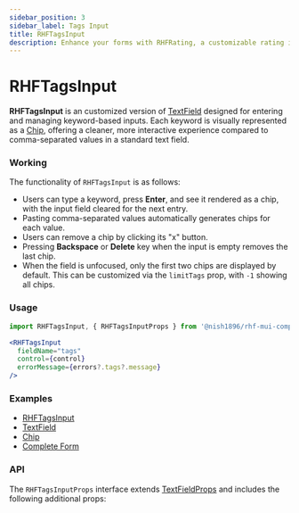 ```yaml
---
sidebar_position: 3
sidebar_label: Tags Input
title: RHFTagsInput
description: Enhance your forms with RHFRating, a customizable rating input component for react-hook-form using examples and API details for seamless integration.
---
```



# RHFTagsInput

**RHFTagsInput** is an customized version of [TextField](https://mui.com/material-ui/react-text-field/)
designed for entering and managing keyword-based inputs. 
Each keyword is visually represented as a [Chip](https://mui.com/material-ui/react-chip/),
offering a cleaner, more interactive experience compared
to comma-separated values in a standard text field.

### Working

The functionality of `RHFTagsInput` is as follows:

- Users can type a keyword, press **Enter**, and see it rendered
as a chip, with the input field cleared for the next entry.
- Pasting comma-separated values automatically generates
chips for each value.
- Users can remove a chip by clicking its "x" button.
- Pressing **Backspace** or **Delete** key when the input is
empty removes the last chip.
- When the field is unfocused, only the first two chips are displayed
by default. This can be customized via the `limitTags` prop, with `-1`
showing all chips.


### Usage

```js
import RHFTagsInput, { RHFTagsInputProps } from '@nish1896/rhf-mui-components/mui/tags-input';
```

```jsx
<RHFTagsInput
  fieldName="tags"
  control={control}
  errorMessage={errors?.tags?.message}
/>
```

### Examples
- [RHFTagsInput](https://rhf-mui-components-examples.netlify.app/textfield-and-passwordinput)
- [TextField](https://mui.com/material-ui/react-text-field/)
- [Chip](https://mui.com/material-ui/react-chip/)
- [Complete Form](https://rhf-mui-components-examples.netlify.app/complete-form)

### API
The `RHFTagsInputProps` interface extends [TextFieldProps](https://mui.com/material-ui/api/text-field/)
and includes the following additional props:

<RHFTagsInputPropsTable />